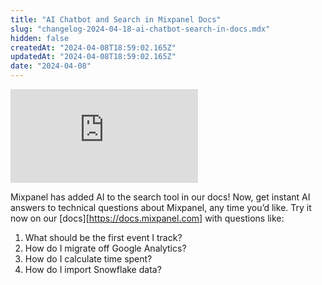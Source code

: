 ```yaml
---
title: "AI Chatbot and Search in Mixpanel Docs"
slug: "changelog-2024-04-18-ai-chatbot-search-in-docs.mdx"
hidden: false
createdAt: "2024-04-08T18:59:02.165Z"
updatedAt: "2024-04-08T18:59:02.165Z"
date: "2024-04-08"
---
```

<div style={{position: 'relative', paddingBottom: '64.90384615384616%', height: 0}}>
    <iframe src="https://www.loom.com/share/3407a37ce1634f51b94b380c40c96306?sid=6eb4b22e-708a-458f-b424-eb1540dfb169"
        frameBorder="0"
        webkitallowfullscreen="true" mozallowfullscreen="true" allowFullScreen
        style={{position: 'absolute', 'top': 0, 'left': 0, 'width': '100%', 'height': '100%'}}>
    </iframe>
</div>

Mixpanel has added AI to the search tool in our docs! Now, get instant AI answers to technical questions about Mixpanel, any time you’d like. Try it now on our [docs][https://docs.mixpanel.com] with questions like:

1. What should be the first event I track?
2. How do I migrate off Google Analytics?
3. How do I calculate time spent?
4. How do I import Snowflake data?
